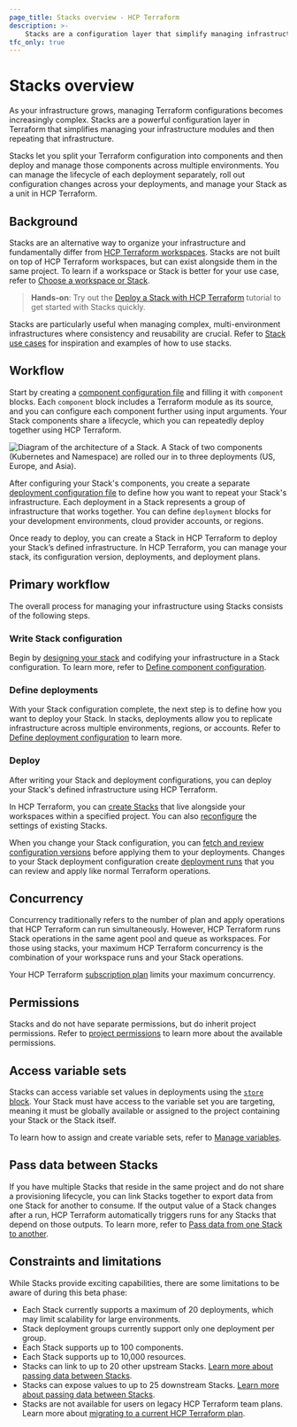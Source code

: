```yaml
---
page_title: Stacks overview - HCP Terraform
description: >-
    Stacks are a configuration layer that simplify managing infrastructure modules. Learn how Stacks help you provision and coordinate your infrastructure lifecycle at scale.
tfc_only: true
---
```


# Stacks overview

As your infrastructure grows, managing Terraform configurations becomes increasingly complex. Stacks are a powerful configuration layer in Terraform that simplifies managing your infrastructure modules and then repeating that infrastructure.

Stacks let you split your Terraform configuration into components and then deploy and manage those components across multiple environments. You can manage the lifecycle of each deployment separately, roll out configuration changes across your deployments, and manage your Stack as a unit in HCP Terraform.

## Background

Stacks are an alternative way to organize your infrastructure and fundamentally differ from [HCP Terraform workspaces](/terraform/cloud-docs/workspaces). Stacks are not built on top of HCP Terraform workspaces, but can exist alongside them in the same project. To learn if a workspace or Stack is better for your use case, refer to [Choose a workspace or Stack](/terraform/cloud-docs/workspace-or-stack).

> **Hands-on**: Try out the [Deploy a Stack with HCP Terraform](/terraform/tutorials/cloud/stacks-deploy) tutorial to get started with Stacks quickly.

Stacks are particularly useful when managing complex, multi-environment infrastructures where consistency and reusability are crucial. Refer to [Stack use cases](/terraform/language/stacks/use-cases) for inspiration and examples of how to use stacks.

## Workflow

Start by creating a [component configuration file](/terraform/language/stacks/component/config) and filling it with `component` blocks. Each `component` block includes a Terraform module as its source, and you can configure each component further using input arguments. Your Stack components share a lifecycle, which you can repeatedly deploy together using HCP Terraform.

![Diagram of the architecture of a Stack. A Stack of two components (Kubernetes and Namespace) are rolled our in to three deployments (US, Europe, and Asia). ](/img/docs/stacks-example.png)

After configuring your Stack's components, you create a separate [deployment configuration file](/terraform/language/stacks/deploy/config) to define how you want to repeat your Stack's infrastructure. Each deployment in a Stack represents a group of infrastructure that works together. You can define `deployment` blocks for your development environments, cloud provider accounts, or regions.

Once ready to deploy, you can create a Stack in HCP Terraform to deploy your Stack’s defined infrastructure. In HCP Terraform, you can manage your stack, its configuration version, deployments, and deployment plans.

## Primary workflow

The overall process for managing your infrastructure using Stacks consists of the following steps.

### Write Stack configuration

Begin by [designing your stack](/terraform/language/stacks/design) and codifying your infrastructure in a Stack configuration. To learn more, refer to [Define component configuration](/terraform/language/stacks/create/config).

### Define deployments

With your Stack configuration complete, the next step is to define how you want to deploy your Stack. In stacks, deployments allow you to replicate infrastructure across multiple environments, regions, or accounts. Refer to [Define deployment configuration](/terraform/language/stacks/deploy/config) to learn more.

### Deploy

After writing your Stack and deployment configurations, you can deploy your Stack's defined infrastructure using HCP Terraform.

In HCP Terraform, you can [create Stacks](/terraform/cloud-docs/stacks/create) that live alongside your workspaces within a specified project. You can also [reconfigure](/terraform/cloud-docs/stacks/configure) the settings of existing Stacks.

When you change your Stack configuration, you can [fetch and review configuration versions](/terraform/cloud-docs/stacks/deploy/configuration-versions) before applying them to your deployments. Changes to your Stack deployment configuration create [deployment runs](/terraform/cloud-docs/stacks/deploy/runs) that you can review and apply like normal Terraform operations.

## Concurrency

Concurrency traditionally refers to the number of plan and apply operations that HCP Terraform can run simultaneously. However, HCP Terraform runs Stack operations in the same agent pool and queue as workspaces. For those using stacks, your maximum HCP Terraform concurrency is the combination of your workspace runs and your Stack operations.

Your HCP Terraform [subscription plan](https://www.hashicorp.com/products/terraform/pricing?product_intent=terraform) limits your maximum concurrency.

## Permissions

Stacks and do not have separate permissions, but do inherit project permissions. Refer to [project permissions](/terraform/cloud-docs/users-teams-organizations/permissions#project-permissions) to learn more about the available permissions.

## Access variable sets

Stacks can access variable set values in deployments using the [`store` block](/terraform/language/block/stack/deploy/store). Your Stack must have access to the variable set you are targeting, meaning it must be globally available or assigned to the project containing your Stack or the Stack itself.

To learn how to assign and create variable sets, refer to [Manage variables](/terraform/cloud-docs/variables/managing-variables#variable-sets).

## Pass data between Stacks

If you have multiple Stacks that reside in the same project and do not share a provisioning lifecycle, you can link Stacks together to export data from one Stack for another to consume. If the output value of a Stack changes after a run, HCP Terraform automatically triggers runs for any Stacks that depend on those outputs. To learn more, refer to [Pass data from one Stack to another](/terraform/language/stacks/deploy/pass-data).

## Constraints and limitations

While Stacks provide exciting capabilities, there are some limitations to be aware of during this beta phase:

- Each Stack currently supports a maximum of 20 deployments, which may limit scalability for large environments.
- Stack deployment groups currently support only one deployment per group.
- Each Stack supports up to 100 components.
- Each Stack supports up to 10,000 resources.
- Stacks can link to up to 20 other upstream Stacks. [Learn more about passing data between Stacks](/terraform/language/stacks/deploy/pass-data).
- Stacks can expose values to up to 25 downstream Stacks. [Learn more about passing data between Stacks](/terraform/language/stacks/deploy/pass-data).
- Stacks are not available for users on legacy HCP Terraform team plans. Learn more about [migrating to a current HCP Terraform plan](/terraform/cloud-docs/overview/migrate-teams-standard).
